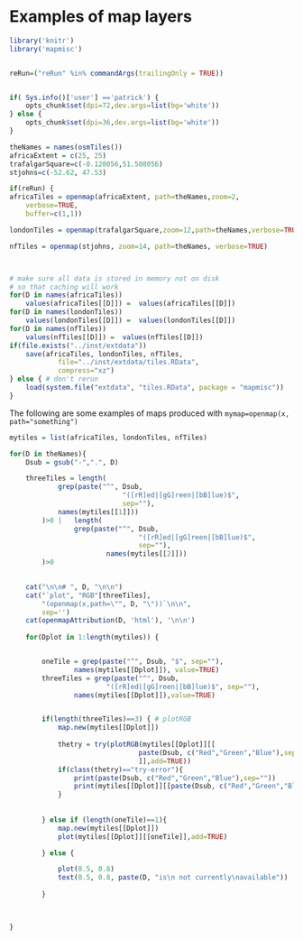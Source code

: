 <!--
%\VignetteEngine{knitr::docco_linear}
%\VignetteIndexEntry{Examples of map layers}
-->




# Examples of map layers



```r

library('knitr')
library('mapmisc')


reRun=("reRun" %in% commandArgs(trailingOnly = TRUE))


if( Sys.info()['user'] =='patrick') {
	opts_chunk$set(dpi=72,dev.args=list(bg='white'))	
} else {	
	opts_chunk$set(dpi=36,dev.args=list(bg='white'))	
}

theNames = names(osmTiles())
africaExtent = c(25, 25)
trafalgarSquare=c(-0.128056,51.508056)
stjohns=c(-52.62, 47.53)

```


```r
if(reRun) {
africaTiles = openmap(africaExtent, path=theNames,zoom=2,
    verbose=TRUE, 
    buffer=c(1,1))

londonTiles = openmap(trafalgarSquare,zoom=12,path=theNames,verbose=TRUE)

nfTiles = openmap(stjohns, zoom=14, path=theNames, verbose=TRUE)



# make sure all data is stored in memory not on disk
# so that caching will work
for(D in names(africaTiles))
	values(africaTiles[[D]]) = 	values(africaTiles[[D]])
for(D in names(londonTiles))
	values(londonTiles[[D]]) = 	values(londonTiles[[D]])
for(D in names(nfTiles))
	values(nfTiles[[D]]) = 	values(nfTiles[[D]])
if(file.exists("../inst/extdata"))
	save(africaTiles, londonTiles, nfTiles,
			file="../inst/extdata/tiles.RData",
			compress="xz")
} else { # don't rerun
	load(system.file("extdata", "tiles.RData", package = "mapmisc"))
}
```


The following are some examples of maps produced with `mymap=openmap(x, path="something")`


```r


mytiles = list(africaTiles, londonTiles, nfTiles)

for(D in theNames){
	Dsub = gsub("-",".", D)

	threeTiles = length(
			grep(paste("^", Dsub, 
							"([rR]ed|[gG]reen|[bB]lue)$", 
							sep=""), 
			names(mytiles[[1]]))
		)>0 | 	length(
				grep(paste("^", Dsub, 
								"([rR]ed|[gG]reen|[bB]lue)$", 
								sep=""), 
						names(mytiles[[2]]))
		)>0

	
	cat("\n\n# ", D, "\n\n")
	cat("`plot", "RGB"[threeTiles], 
		"(openmap(x,path=\"", D, "\"))`\n\n", 
	    sep='')
  	cat(openmapAttribution(D, 'html'), '\n\n')
	
	for(Dplot in 1:length(mytiles)) {


		oneTile = grep(paste("^", Dsub, "$", sep=""), 
				names(mytiles[[Dplot]]), value=TRUE)
		threeTiles = grep(paste("^", Dsub, 
						"([rR]ed|[gG]reen|[bB]lue)$", sep=""), 
				names(mytiles[[Dplot]]),value=TRUE)


		if(length(threeTiles)==3) { # plotRGB
			map.new(mytiles[[Dplot]])
			
			thetry = try(plotRGB(mytiles[[Dplot]][[
								paste(Dsub, c("Red","Green","Blue"),sep="")
								]],add=TRUE))
			if(class(thetry)=="try-error"){
				print(paste(Dsub, c("Red","Green","Blue"),sep=""))
				print(mytiles[[Dplot]][[paste(Dsub, c("Red","Green","Blue"),sep="")]])
			}
	
	
		} else if (length(oneTile)==1){
			map.new(mytiles[[Dplot]])
			plot(mytiles[[Dplot]][[oneTile]],add=TRUE)

		} else {

			plot(0.5, 0.8)
			text(0.5, 0.8, paste(D, "is\n not currently\navailable"))
		
		}


	
}

```
